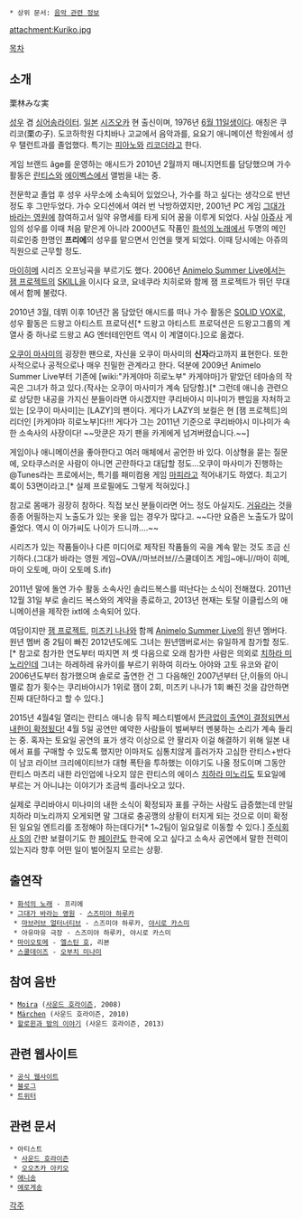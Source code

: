  * 상위 문서: [[음악 관련 정보]]
attachment:Kuriko.jpg

[[목차]]
== 소개 ==
栗林みな実

[[성우]] 겸 [[싱어송라이터]]. [[일본]] [[시즈오카]] 현  출신이며, 1976년 [[6월 11일]]생이다. 애칭은 쿠리코(栗の子). 도코하학원 다치바나 고교에서 음악과를, 요요기 애니메이션 학원에서 성우 탤런트과를 졸업했다. 특기는 [[피아노]]와 [[리코더]]라고 한다.

게임 브랜드 âge를 운영하는 애시드가 2010년 2월까지 매니지먼트를 담당했으며 가수 활동은 [[란티스]]와 [[에이벡스]]에서 앨범을 내는 중.

전문학교 졸업 후 성우 사무소에 소속되어 있었으나, 가수를 하고 싶다는 생각으로 반년 정도 후 그만두었다. 가수 오디션에서 여러 번 낙방하였지만, 2001년 PC 게임 [[그대가 바라는 영원]]에 참여하고서 일약 유명세를 타게 되어 꿈을 이루게 되었다. 사실 [[아쥬]]사 게임의 성우를 이때 처음 맡은게 아니라 2000년도 작품인 [[화석의 노래]]에서 두명의 메인 히로인중 한명인 '''프리에'''의 성우를 맡으면서 인연을 맺게 되었다. 이때 당시에는 아쥬의 직원으로 근무할 정도.

[[마이히메]] 시리즈 오프닝곡을 부르기도 했다. 2006년 [[Animelo Summer Live]]에서는 [[잼 프로젝트]]의 [[SKILL]]을 이시다 요코, 요네쿠라 치히로와 함께 잼 프로젝트가 뛰던 무대에서 함께 불렀다.

2010년 3월, 데뷔 이후 10년간 몸 담았던 애시드를 떠나 가수 활동은 [[SOLID VOX]]로, 성우 활동은 드왕고 아티스트 프로덕션[* 드왕고 아티스트 프로덕션은 드왕고그룹의 계열사 중 하나로 드왕고 AG 엔터테인먼트 역시 이 계열이다.]으로 옮겼다.

[[오쿠이 마사미]]의 굉장한 팬으로, 자신을 오쿠이 마사미의 '''신자'''라고까지 표현한다. 또한 사적으로나 공적으로나 매우 친밀한 관계라고 한다. 덕분에 2009년 Animelo Summer Live부터 기존에 [wiki:"카게야마 히로노부" 카게야마]가 맡았던 테마송의 작곡은 그녀가 하고 있다.(작사는 오쿠이 마사미가 계속 담당함.)[* 그런데 애니송 관련으로 상당한 내공을 가지신 분들이라면 아시겠지만 쿠리바야시 미나미가 팬임을 자처하고 있는 [오쿠이 마사미]는 [LAZY]의 팬이다. 게다가 LAZY의 보컬은 현 [잼 프로젝트]의 리더인 [카게야마 히로노부]다!!! 게다가 그는 2011년 기준으로 쿠리바야시 미나미가 속한 소속사의 사장이다! ~~맛쿤은 자기 팬을 카게에게 넘겨버렸습니다.~~]

게임이나 애니메이션을 좋아한다고 여러 매체에서 공언한 바 있다. 이상형을 묻는 질문에, 오타쿠스러운 사람이 아니면 곤란하다고 대답할 정도...오쿠이 마사미가 진행하는 @Tunes라는 프로에서는, 특기를 패미컴용 게임 [[마피]]라고 적어내기도 하였다. 최고기록이 53면이라고.[* 실제 프로필에도 그렇게 적혀있다.]

참고로 몸매가 굉장히 참하다. 직접 보신 분들이라면 어느 정도 아실지도. [[거유]]라는 것을 종종 어필하는지 노출도가 있는 옷을 입는 경우가 많다고. ~~다만 요즘은 노출도가 많이 줄었다. 역시 이 아가씨도 나이가 드니까....~~

시리즈가 있는 작품들이나 다른 미디어로 제작된 작품들의 곡을 계속 맡는 것도 조금 신기하다.(그대가 바라는 영원 게임~OVA//마브러브//스쿨데이즈 게임~애니//마이 히메, 마이 오토메, 마이 오토메 S.ifr)

2011년 말에 돌연 가수 활동 소속사인 솔리드복스를 떠난다는 소식이 전해졌다. 2011년 12월 31일 부로 솔리드 복스와의 계약을 종료하고, 2013년 현재는 토탈 이클립스의 애니메이션을 제작한 ixtl에 소속되어 있다.

여담이지만 [[잼 프로젝트]], [[미즈키 나나]]와 함께 [[Animelo Summer Live]]의 원년 멤버다. 원년 멤버 중 2팀이 빠진 2012년도에도 그녀는 원년맴버로서는 유일하게 참가할 정도.[* 참고로 참가한 연도부터 따지면 저 셋 다음으로 오래 참가한 사람은 의외로 [[치하라 미노리]]인데 그녀는 하레하레 유카이를 부르기 위하여 히라노 아야와 고토 유코와 같이 2006년도부터 참가했으며 솔로로 출연한 건 그 다음해인 2007년부터 단,이들의 아니멜로 참가 횟수는 쿠리바야시가 1위로 잼이 2회, 미즈키 나나가 1회 빠진 것을 감안하면 진짜 대단하다고 할 수 있다.]

2015년 4월4일 열리는 란티스 애니송 뮤직 페스티벌에서 [http://gamefocus.co.kr/detail.php?number=44133 뜬금없이 출연이 결정되면서 내한이 확정됬다!] 4월 5일 공연만 예약한 사람들이 벌써부터 멘붕하는 소리가 계속 들리는 중. 혹자는 토요일 공연의 표가 생각 이상으로 안 팔리자 이걸 해결하기 위해 일본 내에서 표를 구매할 수 있도록 했지만 이마저도 심통치않게 흘러가자 고심한 란티스+반다이 남코 라이브 크리에이티브가 대형 폭탄을 투하했는 이야기도 나올 정도이며 그동안 란티스 마츠리 내한 라인업에 나오지 않은 란티스의 에이스 [[치하라 미노리]]도 토요일에 부르는 거 아니냐는 이야기가 조금씩 흘러나오고 있다.

실제로 쿠리바야시 미나미의 내한 소식이 확정되자 표를 구하는 사람도 급증했는데 만일 치하라 미노리까지 오게되면 말 그대로 충공깽의 상황이 터지게 되는 것으로 이미 확정된 일요일 엔트리를 조정해야 하는데다가[* 1~2팀이 일요일로 이동할 수 있다.] [[주식회사 S]]의 간판 보컬이기도 한 [[페이란]]도 한국에 오고 싶다고 소속사 공연에서 말한 전력이 있는지라 향후 어떤 일이 벌어질지 모르는 상황.

== 출연작 ==
 * [[화석의 노래]] - 프리에
 * [[그대가 바라는 영원]] - [[스즈미야 하루카]]
  * [[마브러브 얼터너티브]] - 스즈미야 하루카, [[야시로 카스미]] 
  * 아유마유 극장 - 스즈미야 하루카, 야시로 카스미
 * [[마이오토메]] - [[엘스틴 호]], 리본 
 * [[스쿨데이즈]] - [[오부치 미나미]]

== 참여 음반 ==
 * [[Moira]] ([[사운드 호라이즌]], 2008)
 * [[메르헨(음반)|Märchen]] (사운드 호라이즌, 2010)
 * [[할로윈과 밤의 이야기]] (사운드 호라이즌, 2013)

== 관련 웹사이트 ==
 * [http://kuribayashi-minami.jp 공식 웹사이트]
 * [http://blog.excite.co.jp/kuribayashiminami 블로그]
 * [https://twitter.com/minami_kuri 트위터]

== 관련 문서 ==
 * 아티스트
  * [[사운드 호라이즌]]
  * [[오오츠카 아키오]]
 * [[애니송]]
 * [[에로게송]]

[[각주]]
